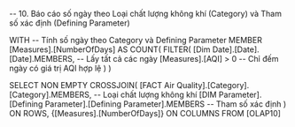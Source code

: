 ﻿-- 10. Báo cáo số ngày theo Loại chất lượng không khí (Category) và Tham số xác định (Defining Parameter)

WITH 
-- Tính số ngày theo Category và Defining Parameter
MEMBER [Measures].[NumberOfDays] AS
    COUNT(
        FILTER(
            [Dim Date].[Date].[Date].MEMBERS, -- Lấy tất cả các ngày
            [Measures].[AQI] > 0 -- Chỉ đếm ngày có giá trị AQI hợp lệ
        )
    )

SELECT 
  NON EMPTY 
  CROSSJOIN(
      [FACT Air Quality].[Category].[Category].MEMBERS, -- Loại chất lượng không khí
      [DIM Parameter].[Defining Parameter].[Defining Parameter].MEMBERS -- Tham số xác định
  ) ON ROWS,
  {[Measures].[NumberOfDays]} ON COLUMNS
FROM [OLAP10]
